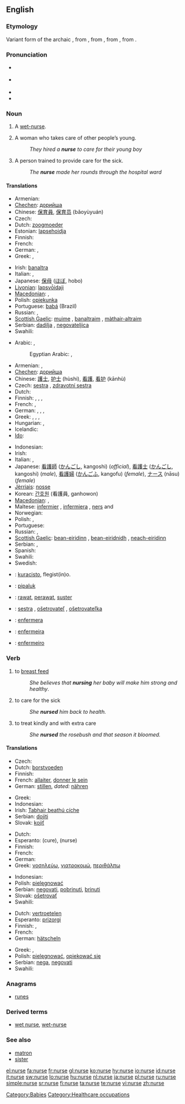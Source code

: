==English==
{{wikipedia}}

===Etymology===
Variant form of the archaic {{term|nourice|lang=en}}, from {{etyl|fro}} {{term|norrice|lang=fro}}, from {{etyl|la}} {{term|nutricius||that nourishes|lang=la}}, from {{term|nutrix||wet nurse|lang=la}}, from {{term|nutrire||to suckle|lang=la}}.

===Pronunciation===
* {{a|UK}} {{IPA|/nɜːs/}}
* {{a|US}} {{IPA|/nəɻs/}}
* {{audio|en-us-nurse.ogg|Audio (US)}}
* {{rhymes|ɜː(r)s}}

===Noun===
{{en-noun}}

# {{archaic}} A [[wet-nurse]].
# A woman who takes care of other people’s young.
#: ''They hired a '''nurse''' to care for their young boy''
# A person trained to provide care for the sick.
#: ''The '''nurse''' made her rounds through the hospital ward''

====Translations====
{{trans-top|woman who takes care of other people's young}}
* Armenian: {{t-|hy|դայակ|tr=dayak|sc=Hayeren|xs=Armenian}}
* [[Chechen]]: [[дорийша]]
* Chinese: [[保育員]], [[保育员]] (bǎoyùyuán)
* Czech: {{t-|cs|chůva|f}}
* Dutch: [[zoogmoeder]] {{f}}
* Estonian: [[lapsehoidja]]
* Finnish: {{t-|fi|lastenhoitaja}}
* French: {{t+|fr|nourrice|f}}
* German: {{t|de|Kinderfrau|f}}, {{t|de|Kindermädchen|n}}
* Greek: {{t+|el|τροφός|f|tr=trofos|sc=Grek}}, {{t+|el|παραμάνα|f|tr=paramana|sc=Grek}}
{{trans-mid}}
* Irish: [[banaltra]] {{f}}
* Italian: {{t+|it|nutrice|f}}, {{t+|it|balia|f}}
* Japanese: [[保母]] ([[ほぼ]], hobo)
* [[Livonian]]: [[lapsvȱidaji]]
* [[Macedonian]]: {{t|mk|дадилка|f|tr=dádilka|sc=Cyrl}},  {{t|mk|негувателка|f|tr=neguvátelka|sc=Cyrl}}
* Polish: [[opiekunka]] {{f}}
* Portuguese: [[babá]] {{f}} (Brazil)
* Russian: {{t+|ru|няня|f|tr=njánja|sc=Cyrl}}, {{t+|ru|кормилица|f|tr=kormílitsa|sc=Cyrl}}
* [[Scottish Gaelic]]: [[muime]] {{f}}, [[banaltraim]] {{f}}, [[màthair-altraim]] {{f}}
* Serbian: [[dadilja]] {{f}}, [[negovateljica]] {{f}}
* Swahili: {{t|sw|muuguzi}}
{{trans-bottom}}

{{trans-top|person trained to provide care for the sick}}
* Arabic: {{t-|ar|ممرض|m|alt=مُمَرِّض|tr=mumarriD|sc=Arab}}, {{t|ar|ممرضة|f|alt=مُمَرِّضة|tr=mumarriDa(t)|sc=Arab}}
*: Egyptian Arabic: {{tø|arz|ممرض|m|tr=mumarriD|sc=Arab|xs=Egyptian Arabic}}, {{t|ar|ممرضة|f|tr=mumarriDa(t)|sc=Arab}}
* Armenian: {{t-|hy|բուժքույր|tr=bužk'uyr|sc=Hayeren|xs=Armenian}}, {{t+|hy|քույր|tr=k'uyr|sc=Hayeren|xs=Armenian}}
* [[Chechen]]: [[дорийша]]
* Chinese: [[護士]], [[护士]] (hùshi), [[看護]], [[看护]] (kānhù)
* Czech: [[sestra]] {{f}}, [[zdravotní sestra]] {{f}}
* Dutch: {{t-|nl|verpleegster|f}}
* Finnish: {{t+|fi|hoitaja}}, {{t-|fi|hoitajatar|f}}, {{t-|fi|sairaanhoitajatar|f}}, {{t-|fi|sairaanhoitaja}}
* French: {{t+|fr|infirmière|f}}, {{t+|fr|infirmier|m}}
* German: {{t+|de|Schwester|f}}, {{t+|de|Krankenschwester|f}}, {{t|de|Pfleger|m}}, {{t|de|Krankenpfleger|m}}
* Greek: {{t+|el|νοσοκόμα|f|tr=nosokoma|sc=Grek}}, {{t+|el|νοσοκόμος|m|tr=nosokomos|sc=Grek}}, {{t+|el|νοσηλεύτρια|f|tr=nosileftria|sc=Grek}}, {{t+|el|νοσηλευτής|m|tr=nosileftis|sc=Grek}}
* Hungarian: {{t+|hu|ápoló|m}}, {{t+|hu|ápolónő|f}}
* Icelandic: {{t|is|hjúkrunarfræðingur|m}}
* [[Ido]]: {{t|io|flegisto}}
{{trans-mid}}
* Indonesian: {{t-|id|suster|xs=Indonesian}}
* Irish: {{t-|ga|altra|m|xs=Irish}}
* Italian: {{t+|it|infermiere|m}}, {{t+|it|infermiera|f}}
* Japanese: [[看護師]] ([[かんごし]], kangoshi) (''official''), [[看護士]] ([[かんごし]], kangoshi) (''male''), [[看護婦]] ([[かんごふ]], kangofu) (''female''), [[ナース]] (nāsu) (''female'')
* [[Jèrriais]]: [[nosse]] {{f}}
* Korean: [[간호원]] (看護員, ganhowon)
* [[Macedonian]]: {{t|mk|медицинска сестра|f|tr=medicínska séstra|sc=Cyrl}},  {{t|mk|медицински брат|m|tr=medicínski brat|sc=Cyrl}}
* Maltese: [[infermier]] {{m}}, [[infermiera]] {{f}}, [[ners]] {{m}} and {{f}}
* Norwegian: {{t-|no|sykesøster|f}}
* Polish: {{t+|pl|pielęgniarka|f}}, {{t+|pl|siostra|f}}
* Portuguese: {{t+|pt|enfermeira|f}}
* Russian: {{t+|ru|медсестра|f|tr=medsestrá|sc=Cyrl}}, {{t+|ru|сиделка|f|tr=sidélka|sc=Cyrl}}
* [[Scottish Gaelic]]: [[bean-eiridinn]] {{f}}, [[bean-eiridnidh]] {{f}}, [[neach-eiridinn]] {{m}}
* Serbian: {{t-|sr|bolničar|m}}, {{t-|sr|bolničarka|f}}
* Spanish: {{t+|es|enfermera|f}}
* Swahili: {{t|sw|muuguzi}}
* Swedish: {{t+|sv|sjuksköterska|c}}
{{trans-bottom}}

{{checktrans-top}}
* {{ttbc|Esperanto}}: [[kuracisto]], flegist(in)o.
* {{ttbc|Greenlandic}}: [[pipaluk]]
* {{ttbc|Indonesian}}: [[rawat]], [[perawat]], [[suster]]
{{trans-mid}}
* {{ttbc|Slovak}}: [[sestra]] {{f}}, [[ošetrovateľ]] {{m}}, [[ošetrovateľka]] {{f}}
* {{ttbc|Spanish}}: [[enfermera]] {{f}}
* {{ttbc|Portuguese}}: [[enfermeira]] {{f}}
* {{ttbc|Portuguese}}: [[enfermeiro]] {{m}}
{{trans-bottom}}

===Verb===
{{en-verb|nurs|ing}}

# to [[breast feed]]
#: ''She believes that '''nursing''' her baby will make him strong and healthy''.
# to care for the sick
#: ''She '''nursed''' him back to health.''
# to treat kindly and with extra care
#: ''She '''nursed''' the rosebush and that season it bloomed.''

====Translations====
{{trans-top|to breast feed}}
* Czech: {{t-|cs|kojit}}
* Dutch: [[borstvoeden]]
* Finnish: {{t+|fi|imettää}}
* French: [[allaiter]], [[donner le sein]]
* German: [[stillen]], ''dated:'' [[nähren]]
{{trans-mid}}
* Greek: {{t+|el|θηλάζω|tr=thilazo|sc=Grek}}
* Indonesian: {{t+|id|susu|alt=menyusui|xs=Indonesian}}
* Irish: [[Tabhair beathú cíche]]
* Serbian: [[dojiti]]
* Slovak: [[kojiť]]
{{trans-bottom}}

{{trans-top|to care for the sick}}
* Dutch: {{t+|nl|verplegen}}
* Esperanto: {{t-|eo|kuraci|xs=Esperanto}} (cure), {{t-|eo|flegi|xs=Esperanto}} (nurse)
* Finnish: {{t+|fi|hoitaa}}
* French: {{t+|fr|soigner}}
* German: {{t+|de|pflegen}}
* Greek: [[νοσηλεύω]], [[γιατροκομώ]], [[περιθάλπω]]
{{trans-mid}}
* Indonesian: {{t+|id|rawat|alt=merawat|xs=Indonesian}}
* Polish: [[pielęgnować]]
* Serbian: [[negovati]], [[pobrinuti]], [[brinuti]]
* Slovak: [[ošetrovať]]
* Swahili: {{t|sw|uguza}}
{{trans-bottom}}

{{trans-top|to treat kindly and with extra care}}
* Dutch: [[vertroetelen]]
* Esperanto: [[prizorgi]]
* Finnish: {{t+|fi|hoitaa}}, {{t-|fi|hoivata}}
* French: {{t+|fr|soigner}}
* German: [[hätscheln]]
{{trans-mid}}
* Greek: {{t+|el|περιποιούμαι|sc=Grek}}, {{t+|el|φροντίζω|sc=Grek}}
* Polish: [[pielęgnować]], [[opiekować się]]
* Serbian: [[nega]], [[negovati]]
* Swahili: {{t|sw|uguza}}
{{trans-bottom}}

===Anagrams===
* [[runes]]

===Derived terms===
* [[wet nurse]], [[wet-nurse]]

===See also===
* [[matron]]
* [[sister]]

[[Category:Babies]]
[[Category:Healthcare occupations]]

[[el:nurse]]
[[fa:nurse]]
[[fr:nurse]]
[[gl:nurse]]
[[ko:nurse]]
[[hy:nurse]]
[[io:nurse]]
[[id:nurse]]
[[it:nurse]]
[[sw:nurse]]
[[lo:nurse]]
[[hu:nurse]]
[[nl:nurse]]
[[ja:nurse]]
[[pl:nurse]]
[[ru:nurse]]
[[simple:nurse]]
[[sr:nurse]]
[[fi:nurse]]
[[ta:nurse]]
[[te:nurse]]
[[vi:nurse]]
[[zh:nurse]]